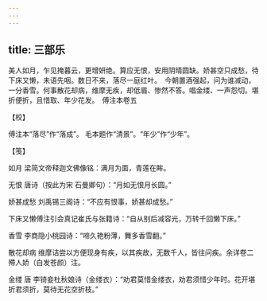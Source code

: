 ```yaml
---
---
---
```

title: 三部乐
---







美人如月，乍见掩暮云，更增妍绝。算应无恨，安用阴晴圆缺。娇甚空只成愁，待下床又懒，未语先咽。数日不来，落尽一庭红叶。　今朝置酒强起，问为谁减动，一分香雪。何事散花却病，维摩无疾，却低眉、惨然不答。唱金缕、一声怨切。堪折便折，且惜取、年少花发。　傅注本卷五





【校】


傅注本“落尽”作“落成”。 毛本题作“清景”。“年少”作“少年”。





【笺】


如月 梁简文帝释迦文佛像铭：满月为面，青莲在眸。

无恨 唐诗（按此为宋 石曼卿句）：“月如无恨月长圆。”

娇甚成愁 刘禹锡三阁诗：“不应有恨事，娇甚却成愁。”

下床又懒傅注引会真记崔氏与张籍诗：“自从别后减容光，万转千回懒下床。”

香雪 李商隐小桃园诗：“啼久艳粉薄，舞多香雪翻。”

散花却病 维摩诘尝以方便现身有疾，以其疾故，无数千人，皆往问疾。余详卷二殢人娇（白发苍颜）注。

金缕 唐 李锜妾杜秋娘诗（金缕衣）：“劝君莫惜金缕衣，劝君须惜少年时。花开堪折君须折，莫待无花空折枝。”